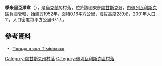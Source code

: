 {{coord|48|17|58|N|38|44|47|E|scale:100000|display=title}}

'''季米里亞澤韋'''（{{lang-uk|Тімірязєве}}），是[[烏克蘭|烏克蘭]]的村落，位於該國東部[[盧甘斯克州|盧甘斯克州]]，由[[佩列瓦利斯克區|佩列瓦利斯克區]]負責管轄，始建於1952年，面積0.16平方公里，海拔高度289米，2001年人口11，人口密度每平方公里67.1人。

==參考資料==
* [http://weather.in.ua/ua/lyganskaja/26194 Погода в селі Тімірязєве] {{Wayback|url=http://weather.in.ua/ua/lyganskaja/26194 |date=20200809202653 }}

{{DEFAULTSORT:Тімірязєве}}
[[Category:盧甘斯克州村落|Category:盧甘斯克州村落]]
[[Category:佩列瓦利斯克區村落|Category:佩列瓦利斯克區村落]]


{{Luhansk-geo-stub}}